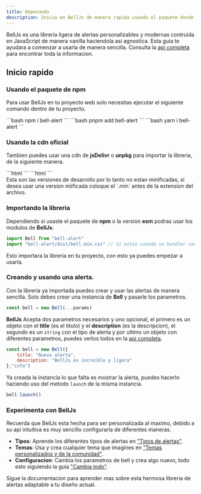 ```yaml
---
title: Empezando
description: Inicia en BellJs de manera rapida usando el paquete desde cualquier via.
---
```



BellJs es una libreria ligera de alertas personalizables y modernas contruida en JavaScript de manera vanilla haciendola asi agnostica. Esta guia te ayudara a comenzar a usarla de manera sencilla. Consulta la [api completa](../..es/api/references) para encontrar toda la informacion.

## Inicio rapido

### Usando el paquete de npm

Para usar BellJs en tu proyecto web solo necesitas ejecutar el siguiente comando dentro de tu proyecto.

<Tabs>
<TabItem label="npm">
```bash
npm i bell-alert
``` 
</TabItem>
<TabItem label="pnpm">
```bash
pnpm add bell-alert
```
</TabItem>
<TabItem label="yarn">
```bash
yarn i bell-alert
```
</TabItem>
</Tabs>

### Usando la cdn oficial

Tambien puedes usar una cdn de **jsDelivr** o **unpkg** para importar la libreria, de la siguiente manera.

<Tabs>
<TabItem label="unpkg">
```html
<link rel="stylesheet" href="https://www.unpkg.com/bell-alert/dist/bell.css">
<script src="https://www.unpkg.com/bell-alert/dist/bell.js"></script>
```
</TabItem>
<TabItem label="jsDelivr">
```html
<link rel="stylesheet" href="https://cdn.jsdelivr.net/npm/bell-alert/dist/bell.css">
<script src="https://cdn.jsdelivr.net/npm/bell-alert/dist/bell.js"></script>
```
</TabItem>
</Tabs>

<Aside type="caution" title="Ojo">
	Esta son las versiones de desarrollo por lo tanto no estan minificadas, si desea usar una version miificada coloque el `.min` antes de la extension del archivo.
</Aside>

### Importando la libreria

Dependiendo si usaste el paquete de **npm** o la version **esm** podras usar los modulos de **BellJs**:

```js
import Bell from "bell-alert"
import "bell-alert/dist/bell.min.css" // Si estas usando un bundler como vite, webpack u otro.
```

Esto importara la libreria en tu proyecto, con esto ya puedes empezar a usarla.


### Creando y usando una alerta.

Con la libreria ya importada puedes crear y usar las alertas de manera sencilla. Solo debes crear una instancia de **Bell** y pasarle los parametros.

```js
const bell = new Bell(...params)
```

**BellJs** Acepta dos parametros necesarios y uno opcional, el primero es un objeto con el **title** (es el titulo) y el **description** (es la descripcion), el segundo es un `string` con el tipo de alerta y por ultimo un objeto con diferentes parametros, puedes verlos todos en la [api completa](../../es/api).

```js
const bell = new Bell({
	title: "Nueva alerta",
	description: "BellJs es increible y ligera"
},"info")
```

Ya creada la instancia lo que falta es mostrar la alerta, puedes hacerlo haciendo uso del metodo `launch` de la misma instancia.

```js
bell.launch()
```

<Touches slug="es-started"/>

### Experimenta con BellJs

Recuerda que BellJs esta hecha para ser personalizada al maximo, debido a su api intuitiva es muy sencillo configurarla de diferentes maneras.

- **Tipos**: Aprende los diferentes tipos de alertas en ["Tipos de alertas"](../../learning-the-basic/choosing-the-type-of-alert).
- **Temas**: Usa y crea cualquier tema que imagines en ["Temas personalizados y de la comunidad"](../../learning-the-basic/themes).
- **Configuracion**: Cambia los parametros de bell y crea algo nuevo, todo esto siguiendo la guia ["Cambia todo"](../../learning-the-basic/customized-bell).

Sigue la documentacion para aprender mas sobre esta hermosa libreria de alertas adaptable a tu diseño actual.
